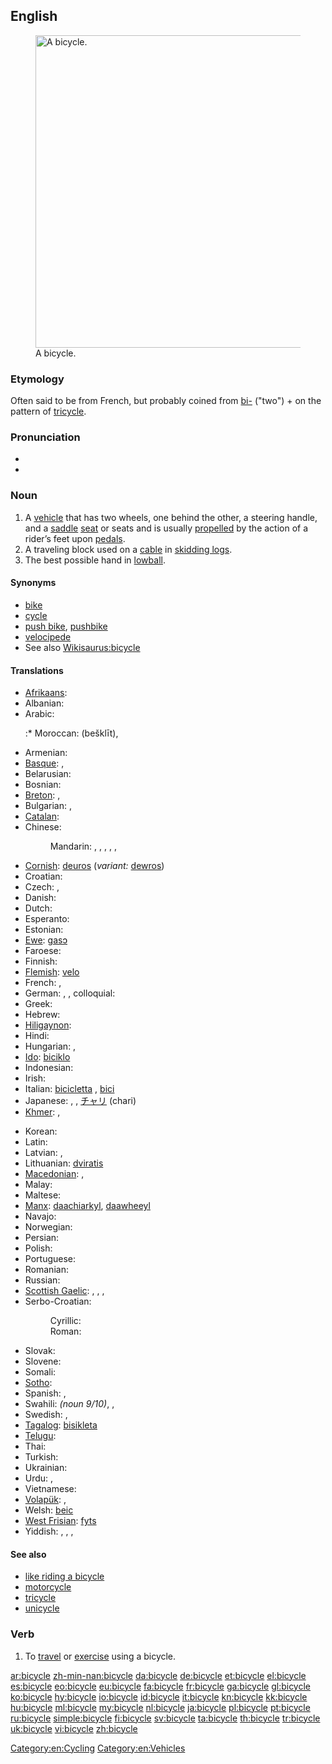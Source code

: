 ==English==

{{wikipedia}}
[[File:Bycicle diagram.svg|thumb|500px|right|A bicycle.]]

===Etymology===
Often said to be from French, but probably coined from [[bi-]] ("two") + {{etyl|grc|en}} {{term|κύκλος||circle, wheel|tr=kuklos|lang=grc|sc=polytonic}} on the pattern of [[tricycle]].

===Pronunciation===
* {{audio|en-us-bicycle.ogg|Audio (US)}}
* {{audio|En-uk-a bicycle.ogg|Audio (UK)}}

===Noun===
{{en-noun}}

# A [[vehicle]] that has two wheels, one behind the other, a steering handle, and a [[saddle]] [[seat]] or seats and is usually [[propel]]led by the action of a rider’s feet upon [[pedal]]s.
# A traveling block used on a [[cable]] in [[skidding logs]].
# The best possible hand in [[lowball]].

====Synonyms====
* [[bike]] {{qualifier|colloquial}}
* [[cycle]]
* [[push bike]], [[pushbike]]
* [[velocipede]]
* See also [[Wikisaurus:bicycle]]

====Translations====
{{trans-top|vehicle}}
* [[Afrikaans]]: {{t-|af|fiets|xs=Afrikaans}}
* Albanian: {{t+|sq|biçikletë|f|xs=Albanian}}
* Arabic: {{t|ar|دراجة|f|tr=darraaja}}
*:* Moroccan: {{Arab|[[بشكليت]]}} (bešklīt), {{tø|ary|بشكليطة|tr=bišklīṭa|sc=Arab}}
* Armenian: {{t-|hy|հեծանիվ|tr=heçaniv}}
* [[Basque]]: {{t|eu|txirrindu}}, {{t|eu|bizikleta}}
* Belarusian: {{t|be|ровар|m|tr=róvar|xs=Belarusian}}
* Bosnian: {{t-|bs|bicikl|m}}
* [[Breton]]: {{t-|br|bisiklet|m|xs=Breton}}, {{t-|br|marc'h-houarn|m|xs=Breton}}
* Bulgarian: {{t+|bg|колело|n|tr=kolelo}}, {{t+|bg|велосипед|m|tr=velosipéd}}
* [[Catalan]]: {{t+|ca|bicicleta|m}}
* Chinese:
*: Mandarin: {{t-|cmn|自行車|sc=Hani}}, {{t-|cmn|自行车|tr=zìxíngchē|sc=Hani}}, {{qualifier|Taiwan}} {{t-|cmn|腳踏車|sc=Hani}}, {{t-|cmn|脚踏车|tr=jiǎotàchē|sc=Hani}}, {{t|cmn|單車|tr=regional|sc=Hani}}, {{t|cmn|单车|tr=dānchē|sc=Hani}}
* [[Cornish]]: [[deuros]] (''variant:'' [[dewros]])
* Croatian: {{t+|hr|bicikl|m|alt=bicìkl}}
* Czech: {{t+|cs|kolo|n}}, {{t|cs|jizdní kolo|n}}
* Danish: {{t+|da|cykel|c}}
* Dutch: {{t+|nl|fiets|m}}
* Esperanto: {{t-|eo|biciklo|xs=Esperanto}}
* Estonian: {{t+|et|jalgratas}}
* [[Ewe]]: [[gasɔ]]
* Faroese: {{t|fo|súkkla|f}}
* Finnish: {{t+|fi|polkupyörä}}
* [[Flemish]]: [[velo]] {{m}}
* French: {{t+|fr|bicyclette|f}}, {{t+|fr|vélo|m}}
* German: {{t+|de|Fahrrad|n}}, {{t+|de|Velo|n}} {{qualifier|Switzerland}}, colloquial: {{t-|de|Drahtesel|m}}
* Greek: {{t+|el|ποδήλατο|n|tr=podílato}}
* Hebrew: {{t+|he|אופניים|m|p|tr=ofnáim}}
* [[Hiligaynon]]: {{tø|hil|bisikleta}}
* Hindi: {{t+|hi|साइकिल|f|tr=sā'ikil|xs=Hindi}}
* Hungarian: {{t+|hu|kerékpár}}, {{t+|hu|bicikli}}
* [[Ido]]: [[biciklo]]
* Indonesian: {{t+|id|sepeda|xs=Indonesian}}
* Irish: {{t+|ga|rothar|m|xs=Irish}}
* Italian: [[bicicletta#Italian|bicicletta]] {{f}}, [[bici#Italian|bici]] {{f}} {{qualifier|informal}}
* Japanese: {{t+|ja|自転車|tr=じてんしゃ, jiténsha}},  {{qualifier|colloquial}} {{t|ja|チャリンコ|tr=charinko}},  {{qualifier|abbreviation}} [[チャリ]] (chari)
* [[Khmer]]: {{t-|km|កង់|tr=gong|sc=Khmr|xs=Khmer}}, {{t-|km|រទេះកង់|tr=radtayh gong|sc=Khmr|xs=Khmer}}
{{trans-mid}}
* Korean: {{t+|ko|자전거|tr=jajeongeo|sc=Hang}}
* Latin: {{t|la|birota|f}}
* Latvian: {{t|lv|velosipēds|xs=Latvian}}, {{t|lv|divritenis|xs=Latvian}}
* Lithuanian: [[dviratis]] {{m}}
* [[Macedonian]]: {{t-|mk|велосипед|m|tr=velosipéd}}, {{qualifier|colloq.}} {{t-|mk|точак|m|tr=tóčak}}
* Malay: {{t+|ms|basikal|xs=Malay}}
* Maltese: {{t-|mt|rota|xs=Maltese}}
* [[Manx]]: [[daachiarkyl]], [[daawheeyl]]
* Navajo: {{tø|nv|dziʼizí}}
* Norwegian: {{t+|no|sykkel|m}}
* Persian: {{t+|fa|دوچرخه|tr=do-čarxe|xs=Persian}}
* Polish: {{t+|pl|rower|m}}
* Portuguese: {{t+|pt|bicicleta|f}}
* Romanian: {{t+|ro|bicicletă|f}}
* Russian: {{t+|ru|велосипед|m|tr=velosipéd}}
* [[Scottish Gaelic]]: {{t-|gd|baidhsagal|m|xs=Scottish Gaelic}}, {{t-|gd|rothair|m|xs=Scottish Gaelic}}, {{t-|gd|rothar dà-chuibhleach|m|xs=Scottish Gaelic}}, {{qualifier|colloquial}} {{t-|gd|baic|m|xs=Scottish Gaelic}}
* Serbo-Croatian:
*: Cyrillic: {{t|sh|бицикл|m}}
*: Roman: {{t|sh|bicikl|m}}
* Slovak: {{t|sk|bicykel|m}}
* Slovene: {{t+|sl|kolo|n}}
* Somali: {{t+|so|baskiil|m}}
* [[Sotho]]: {{t|st|baesekele|xs=Sotho}}
* Spanish: {{t+|es|bicicleta|f}}, {{t-|es|bici|f}} {{qualifier|informal}}
* Swahili: {{t|sw|baisikeli}} ''(noun 9/10)'', {{t|sw|baiskeli}}, {{t|sw|baiskili}}
* Swedish: {{t+|sv|cykel|c}}, {{t+|sv|tvåhjuling|c}}
* [[Tagalog]]: [[bisikleta]]
* [[Telugu]]: {{t|te|సైకిలు|tr=saikilu}}
* Thai: {{t-|th|จักรยาน|tr=jàk-grà-yaan}}
* Turkish: {{t+|tr|bisiklet}}
* Ukrainian: {{t-|uk|велосипед|m|tr=velosypéd|xs=Ukrainian}}
* Urdu: {{t-|ur|سائیکل|f|tr=sā'ikil|xs=Urdu}}, {{t-|ur|بائیسکل|f|tr=bā'īsikal|xs=Urdu}}
* Vietnamese: {{t+|vi|xe đạp|xs=Vietnamese}}
* [[Volapük]]: {{t+|vo|saikul|xs=Volapük}}, {{qualifier|obsolete}} {{t|vo|telaluib}}
* Welsh: [[beic]] {{m}}
* [[West Frisian]]: [[fyts]]
* Yiddish: {{t-|yi|ביציקל|m|tr=bitsíkl|xs=Yiddish}}, {{t-|yi|ראָווער|m|tr=róver|xs=Yiddish}}, {{t-|yi|וועלאָסיפּעד|m|tr=velosipéd|xs=Yiddish}}, {{t-|yi|ביציקלעט|m|tr=bitsiklét|xs=Yiddish}}
{{trans-bottom}}

====See also====
* [[like riding a bicycle]]
* [[motorcycle]]
* [[tricycle]]
* [[unicycle]]

===Verb===
{{en-verb|bicycl|es}}

# To [[travel]] or [[exercise]] using a bicycle.

[[Category:en:Cycling]]
[[Category:en:Vehicles]]

[[ar:bicycle]]
[[zh-min-nan:bicycle]]
[[da:bicycle]]
[[de:bicycle]]
[[et:bicycle]]
[[el:bicycle]]
[[es:bicycle]]
[[eo:bicycle]]
[[eu:bicycle]]
[[fa:bicycle]]
[[fr:bicycle]]
[[ga:bicycle]]
[[gl:bicycle]]
[[ko:bicycle]]
[[hy:bicycle]]
[[io:bicycle]]
[[id:bicycle]]
[[it:bicycle]]
[[kn:bicycle]]
[[kk:bicycle]]
[[hu:bicycle]]
[[ml:bicycle]]
[[my:bicycle]]
[[nl:bicycle]]
[[ja:bicycle]]
[[pl:bicycle]]
[[pt:bicycle]]
[[ru:bicycle]]
[[simple:bicycle]]
[[fi:bicycle]]
[[sv:bicycle]]
[[ta:bicycle]]
[[th:bicycle]]
[[tr:bicycle]]
[[uk:bicycle]]
[[vi:bicycle]]
[[zh:bicycle]]